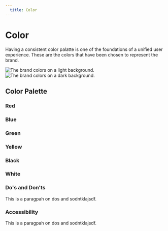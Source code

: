 ```yaml
---
  title: Color
---
```


# Color
Having a consistent color palatte is one of the foundations of a unified user experience.
These are the colors that have been chosen to represent the brand.

<SprkStack splitAt="huge" itemSpacing="medium">
  <SprkStackItem additionalClasses="sprk-o-Stack__item--flex@m">
    <img
      src={colorsOnLight}
      alt="The brand colors on a light background."/>
  </SprkStackItem>

  <SprkStackItem additionalClasses="sprk-o-Stack__item--flex@m">
    <img
      src={colorsOnDark}
      alt="The brand colors on a dark background."/>
  </SprkStackItem>
</SprkStack>

## Color Palette
### Red
<ColorSwatchGrid color="red" />

### Blue
<ColorSwatchGrid color="blue" />

### Green
<ColorSwatchGrid color="green" />

### Yellow
<ColorSwatchGrid color="yellow" />

### Black
<ColorSwatchGrid color="black" />

### White
<ColorSwatchGrid color="white" />

### Do's and Don'ts
This is a paragpah on dos and sodntklajsdf.


### Accessibility
This is a paragpah on dos and sodntklajsdf.